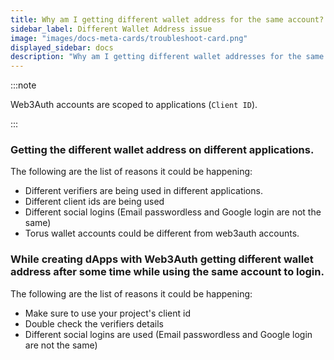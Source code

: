 ```yaml
---
title: Why am I getting different wallet address for the same account?
sidebar_label: Different Wallet Address issue
image: "images/docs-meta-cards/troubleshoot-card.png"
displayed_sidebar: docs
description: "Why am I getting different wallet addresses for the same account? | Documentation - Web3Auth"
---
```



:::note

Web3Auth accounts are scoped to applications (`Client ID`).

:::

### Getting the different wallet address on different applications.

The following are the list of reasons it could be happening:

- Different verifiers are being used in different applications.
- Different client ids are being used
- Different social logins (Email passwordless and Google login are not the same)
- Torus wallet accounts could be different from web3auth accounts.

### While creating dApps with Web3Auth getting different wallet address after some time while using the same account to login.

The following are the list of reasons it could be happening:

- Make sure to use your project's client id
- Double check the verifiers details
- Different social logins are used (Email passwordless and Google login are not the same)
